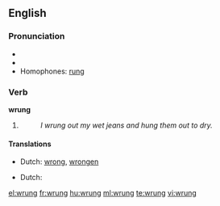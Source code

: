 ==English==

===Pronunciation===
* {{IPA|/'rʌɳ/}}
* {{audio|En-us-wrung.ogg|Audio (US)}}
* Homophones: [[rung]]

===Verb===
'''wrung'''

# {{past of|wring}}
#: ''I wrung out my wet jeans and hung them out to dry.''

====Translations====
{{trans-top|past tense of wring}}
* Dutch: [[wrong]], [[wrongen]]
{{trans-mid}}
{{trans-bottom}}

{{trans-top|past participle of wring}}
* Dutch: {{t+|nl|gewrongen}}
{{trans-mid}}
{{trans-bottom}}

[[el:wrung]]
[[fr:wrung]]
[[hu:wrung]]
[[ml:wrung]]
[[te:wrung]]
[[vi:wrung]]